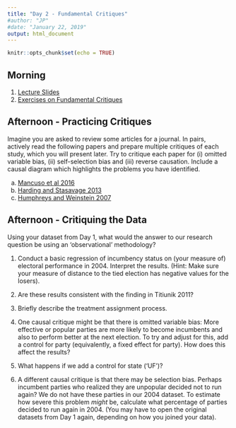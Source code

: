 ```yaml
---
title: "Day 2 - Fundamental Critiques"
#author: "JP"
#date: "January 22, 2019"
output: html_document
---
```


```r
knitr::opts_chunk$set(echo = TRUE)
```

## Morning

1. [Lecture Slides](https://jonnyphillips.github.io/Causal_Critiques/Day 2/Slides_Day_2_v2.pdf)
2. [Exercises on Fundamental Critiques](https://jonnyphillips.github.io/Causal_Critiques/Day 2/Day_2_exercises.html)

## Afternoon - Practicing Critiques

Imagine you are asked to review some articles for a journal. In pairs, actively read the following papers and prepare multiple critiques of each study, which you will present later. Try to critique each paper for (i) omitted variable bias, (ii) self-selection bias and (iii) reverse causation. Include a causal diagram which highlights the problems you have identified.

a. [Mancuso et al 2016](https://jonnyphillips.github.io/Causal_Critiques/Day 2/Papers for Critique/Mancuso et al 2016.pdf)
b. [Harding and Stasavage 2013](https://jonnyphillips.github.io/Causal_Critiques/Day 2/Papers for Critique/Harding and Stasavage 2013.pdf)
c. [Humphreys and Weinstein 2007](https://jonnyphillips.github.io/Causal_Critiques/Day 2/Papers for Critique/Humphreys and Weinstein 2007.pdf)

## Afternoon - Critiquing the Data

Using your dataset from Day 1, what would the answer to our research question be using an 'observational' methodology? 

1. Conduct a basic regression of incumbency status on (your measure of) electoral performance in 2004. Interpret the results. (Hint: Make sure your measure of distance to the tied election has negative values for the losers).

2. Are these results consistent with the finding in Titiunik 2011? 

3. Briefly describe the treatment assignment process.

3. One causal critique might be that there is omitted variable bias: More effective or popular parties are more likely to become incumbents and also to perform better at the next election. To try and adjust for this, add a control for party (equivalently, a fixed effect for party). How does this affect the results?

4. What happens if we add a control for state ('UF')?

5. A different causal critique is that there may be selection bias. Perhaps incumbent parties who realized they are unpopular decided not to run again? We do not have these parties in our 2004 dataset. To estimate how severe this problem *might* be, calculate what percentage of parties decided to run again in 2004. (You may have to open the original datasets from Day 1 again, depending on how you joined your data).
